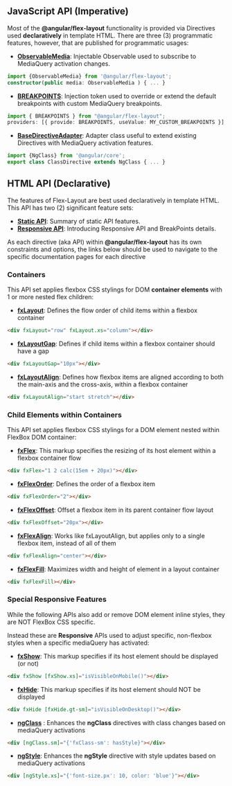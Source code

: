 
<Meta title="主题/布局 Layout/预览" id="flexLayout" />

## JavaScript API (Imperative)

Most of the **@angular/flex-layout** functionality is provided via Directives used **declaratively** in template HTML.
There are three (3) programmatic features, however, that are published for programmatic usages:

- **[ObservableMedia](https://github.com/angular/flex-layout/wiki/ObservableMedia)**:
  Injectable Observable used to subscribe to MediaQuery activation changes.

```typescript
import {ObservableMedia} from '@angular/flex-layout';
constructor(public media: ObservableMedia ) { ... }
```

- **[BREAKPOINTS](https://github.com/angular/flex-layout/wiki/BreakPoints)**:
  Injection token used to override or extend the default breakpoints with custom MediaQuery breakpoints.

```typescript
import { BREAKPOINTS } from "@angular/flex-layout";
providers: [{ provide: BREAKPOINTS, useValue: MY_CUSTOM_BREAKPOINTS }];
```

- **[BaseDirectiveAdapter](https://github.com/angular/flex-layout/wiki/BaseDirectiveAdapter)**:
  Adapter class useful to extend existing Directives with MediaQuery activation features.

```typescript
import {NgClass} from '@angular/core';
export class ClassDirective extends NgClass { ... }
```

## HTML API (Declarative)

The features of Flex-Layout are best used declaratively in template HTML. This API has two (2) significant feature sets:

- **[Static API](https://github.com/angular/flex-layout/wiki/Declarative-API-Overview)**: Summary of static API
  features.
- **[Responsive API](https://github.com/angular/flex-layout/wiki/Responsive-API)**: Introducing Responsive API and
  BreakPoints details.

As each directive (aka API) within **@angular/flex-layout** has its own constraints and options,
the links below should be used to navigate to the specific documentation pages for each directive

### Containers

This API set applies flexbox CSS stylings for DOM **container elements** with 1 or more nested flex children:

- [**fxLayout**](https://github.com/angular/flex-layout/wiki/fxLayout-API):
  Defines the flow order of child items within a flexbox container

```html
<div fxLayout="row" fxLayout.xs="column"></div>
```

- **[fxLayoutGap](https://github.com/angular/flex-layout/wiki/fxLayoutGap-API)**:
  Defines if child items within a flexbox container should have a gap

```html
<div fxLayoutGap="10px"></div>
```

- **[fxLayoutAlign](https://github.com/angular/flex-layout/wiki/fxLayoutAlign-API)**:
  Defines how flexbox items are aligned according to both the main-axis and the cross-axis, within a flexbox container

```html
<div fxLayoutAlign="start stretch"></div>
```

### Child Elements within Containers

This API set applies flexbox CSS stylings for a DOM element nested within FlexBox DOM container:

- **[fxFlex](https://github.com/angular/flex-layout/wiki/fxFlex-API)**:
  This markup specifies the resizing of its host element within a flexbox container flow

```html
<div fxFlex="1 2 calc(15em + 20px)"></div>
```

- **[fxFlexOrder](https://github.com/angular/flex-layout/wiki/fxFlexOrder-API)**:
  Defines the order of a flexbox item

```html
<div fxFlexOrder="2"></div>
```

- **[fxFlexOffset](https://github.com/angular/flex-layout/wiki/fxFlexOffset-API)**:
  Offset a flexbox item in its parent container flow layout

```html
<div fxFlexOffset="20px"></div>
```

- **[fxFlexAlign](https://github.com/angular/flex-layout/wiki/fxFlexAlign-API)**:
  Works like fxLayoutAlign, but applies only to a single flexbox item, instead of all of them

```html
<div fxFlexAlign="center"></div>
```

- **[fxFlexFill](https://github.com/angular/flex-layout/wiki/fxFlexFill-API)**:
  Maximizes width and height of element in a layout container

```html
<div fxFlexFill></div>
```

### Special Responsive Features

While the following APIs also add or remove DOM element inline styles, they are NOT FlexBox CSS specific.

Instead these are **Responsive** APIs used to adjust specific, non-flexbox styles when a specific mediaQuery has
activated:

- **[fxShow](https://github.com/angular/flex-layout/wiki/fxShow-API)**:
  This markup specifies if its host element should be displayed (or not)

```html
<div fxShow [fxShow.xs]="isVisibleOnMobile()"></div>
```

- **[fxHide](https://github.com/angular/flex-layout/wiki/fxHide-API)**:
  This markup specifies if its host element should NOT be displayed

```html
<div fxHide [fxHide.gt-sm]="isVisibleOnDesktop()"></div>
```

- **[ngClass](https://github.com/angular/flex-layout/wiki/ngClass-API)** :
  Enhances the **ngClass** directives with class changes based on mediaQuery activations

```html
<div [ngClass.sm]="{'fxClass-sm': hasStyle}"></div>
```

- **[ngStyle](https://github.com/angular/flex-layout/wiki/ngStyle-API)**:
  Enhances the **ngStyle** directive with style updates based on mediaQuery activations

```html
<div [ngStyle.xs]="{'font-size.px': 10, color: 'blue'}"></div>
```
